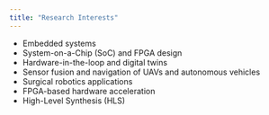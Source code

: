 ```yaml
---
title: "Research Interests"
---
```


- Embedded systems
- System-on-a-Chip (SoC) and FPGA design
- Hardware-in-the-loop and digital twins
- Sensor fusion and navigation of UAVs and autonomous vehicles
- Surgical robotics applications
- FPGA-based hardware acceleration
- High-Level Synthesis (HLS)